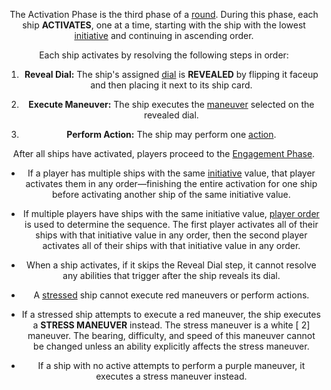 <Header title="ACTIVATION PHASE" version="1.4.4"/>

The Activation Phase is the third phase of a [round](/article/Round). During this phase, each
ship **ACTIVATES**, one at a time, starting with the ship with the lowest [initiative](/article/Initiative)
and continuing in ascending order.

Each ship activates by resolving the following steps in order:

1. **Reveal Dial:** The ship's assigned [dial](/article/Dail) is **REVEALED** by flipping it faceup and then placing it next to its ship card.

1. **Execute Maneuver:** The ship executes the [maneuver](/article/Maneuver) selected on the
revealed dial.

1. **Perform Action:** The ship may perform one [action](/article/Action).

After all ships have activated, players proceed to the [Engagement Phase](/article/Engagement_Phase).

* If a player has multiple ships with the same [initiative](/article/Initiative) value, that player
activates them in any order—finishing the entire activation for one ship
before activating another ship of the same initiative value.

* If multiple players have ships with the same initiative value, [player order](/article/Player_Order)
is used to determine the sequence. The first player activates all of
their ships with that initiative value in any order, then the second player
activates all of their ships with that initiative value in any order.

* When a ship activates, if it skips the Reveal Dial step, it cannot resolve
any abilities that trigger after the ship reveals its dial.

* A [stressed](/article/Stress) ship cannot execute red maneuvers or perform actions.

* If a stressed ship attempts to execute a red maneuver, the ship executes
a **STRESS MANEUVER** instead. The stress maneuver is a white [<Straight/> 2]
maneuver. The bearing, difficulty, and speed of this maneuver cannot be
changed unless an ability explicitly affects the stress maneuver.

* If a ship with no active <Forcepower/> attempts to perform a purple maneuver, it
executes a stress maneuver instead.